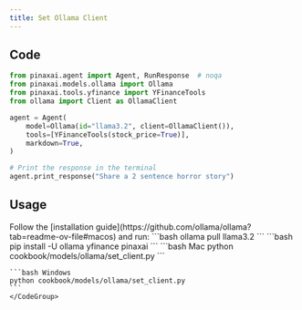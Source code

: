 ```yaml
---
title: Set Ollama Client
---
```


## Code

```python cookbook/models/ollama/set_client.py
from pinaxai.agent import Agent, RunResponse  # noqa
from pinaxai.models.ollama import Ollama
from pinaxai.tools.yfinance import YFinanceTools
from ollama import Client as OllamaClient

agent = Agent(
    model=Ollama(id="llama3.2", client=OllamaClient()),
    tools=[YFinanceTools(stock_price=True)],
    markdown=True,
)

# Print the response in the terminal
agent.print_response("Share a 2 sentence horror story")
```

## Usage

<Steps>
  <Snippet file="create-venv-step.mdx" />

  <Step title="Install Ollama">
    Follow the [installation guide](https://github.com/ollama/ollama?tab=readme-ov-file#macos) and run:
    ```bash
    ollama pull llama3.2
    ```
  </Step>

  <Step title="Install libraries">
    ```bash
    pip install -U ollama yfinance pinaxai
    ```
  </Step>

  <Step title="Run Agent">
    <CodeGroup>
    ```bash Mac
    python cookbook/models/ollama/set_client.py
    ```

    ```bash Windows
    python cookbook/models/ollama/set_client.py
    ```
    </CodeGroup>
  </Step>
</Steps>